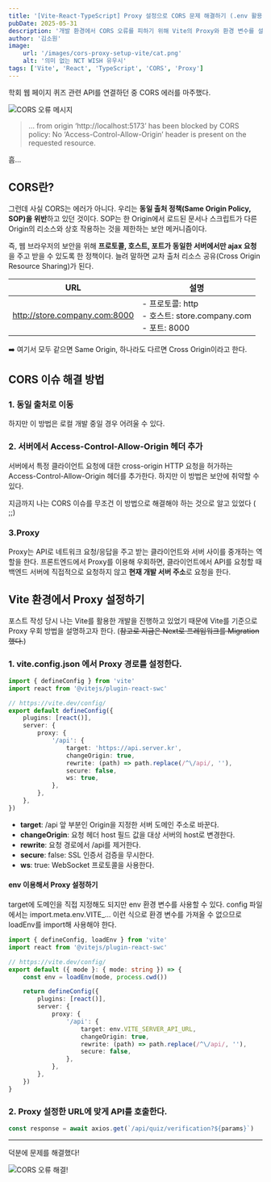 ```yaml
---
title: '[Vite·React·TypeScript] Proxy 설정으로 CORS 문제 해결하기 (.env 활용)'
pubDate: 2025-05-31
description: '개발 환경에서 CORS 오류를 피하기 위해 Vite의 Proxy와 환경 변수를 설정하는 방법을 정리했습니다.'
author: '김소원'
image:
    url: '/images/cors-proxy-setup-vite/cat.png'
    alt: '의미 없는 NCT WISH 유우시'
tags: ['Vite', 'React', 'TypeScript', 'CORS', 'Proxy']
---
```


학회 웹 페이지 퀴즈 관련 API를 연결하던 중 CORS 에러를 마주했다.

![CORS 오류 메시지](/images/cors-proxy-setup-vite/cors.png)

> … from origin ‘http://localhost:5173’ has been blocked by CORS policy: No ‘Access-Control-Allow-Origin’ header is present on the requested resource.

흠...

## CORS란?

그런데 사실 CORS는 에러가 아니다.
우리는 **동일 출처 정책(Same Origin Policy, SOP)을 위반**하고 있던 것이다. SOP는 한 Origin에서 로드된 문서나 스크립트가 다른 Origin의 리소스와 상호 작용하는 것을 제한하는 보안 메커니즘이다.

즉, 웹 브라우저의 보안을 위해 **프로토콜, 호스트, 포트가 동일한 서버에서만 ajax 요청**을 주고 받을 수 있도록 한 정책이다.
늘려 말하면 교차 출처 리소스 공유(Cross Origin Resource Sharing)가 된다.

| URL                           | 설명                                                                    |
| ----------------------------- | ----------------------------------------------------------------------- |
| http://store.company.com:8000 | - 프로토콜: http <br /> - 호스트: store.company.com <br /> - 포트: 8000 |

➡️ 여기서 모두 같으면 Same Origin, 하나라도 다르면 Cross Origin이라고 한다.

## CORS 이슈 해결 방법

### 1. 동일 출처로 이동

하지만 이 방법은 로컬 개발 중일 경우 어려울 수 있다.

### 2. 서버에서 Access-Control-Allow-Origin 헤더 추가

서버에서 특정 클라이언트 요청에 대한 cross-origin HTTP 요청을 허가하는 Access-Control-Allow-Origin 헤더를 추가한다. 하지만 이 방법은 보안에 취약할 수 있다.

지금까지 나는 CORS 이슈를 무조건 이 방법으로 해결해야 하는 것으로 알고 있었다 ( ;;)

### 3.Proxy

Proxy는 API로 네트워크 요청/응답을 주고 받는 클라이언트와 서버 사이를 중개하는 역할을 한다.
프론트엔드에서 Proxy를 이용해 우회하면, 클라이언트에서 API를 요청할 때 백엔드 서버에 직접적으로 요청하지 않고 **현재 개발 서버 주소**로 요청을 한다.

## Vite 환경에서 Proxy 설정하기

포스트 작성 당시 나는 Vite를 활용한 개발을 진행하고 있었기 때문에 Vite를 기준으로 Proxy 우회 방법을 설명하고자 한다.
(~~참고로 지금은 Next로 프레임워크를 Migration 했다.~~)

### 1. vite.config.json 에서 Proxy 경로를 설정한다.

```ts
import { defineConfig } from 'vite'
import react from '@vitejs/plugin-react-swc'

// https://vite.dev/config/
export default defineConfig({
    plugins: [react()],
    server: {
        proxy: {
            '/api': {
                target: 'https://api.server.kr',
                changeOrigin: true,
                rewrite: (path) => path.replace(/^\/api/, ''),
                secure: false,
                ws: true,
            },
        },
    },
})
```

- **target**: /api 앞 부분인 Origin을 지정한 서버 도메인 주소로 바꾼다.
- **changeOrigin**: 요청 헤더 host 필드 값을 대상 서버의 host로 변경한다.
- **rewrite**: 요청 경로에서 /api를 제거한다.
- **secure**: false: SSL 인증서 검증을 무시한다.
- **ws**: true: WebSocket 프로토콜을 사용한다.

#### env 이용해서 Proxy 설정하기

target에 도메인을 직접 지정해도 되지만 env 환경 변수를 사용할 수 있다.
config 파일에서는 import.meta.env.VITE\_... 이런 식으로 환경 변수를 가져올 수 없으므로 loadEnv를 import해 사용해야 한다.

```ts
import { defineConfig, loadEnv } from 'vite'
import react from '@vitejs/plugin-react-swc'

// https://vite.dev/config/
export default ({ mode }: { mode: string }) => {
    const env = loadEnv(mode, process.cwd())

    return defineConfig({
        plugins: [react()],
        server: {
            proxy: {
                '/api': {
                    target: env.VITE_SERVER_API_URL,
                    changeOrigin: true,
                    rewrite: (path) => path.replace(/^\/api/, ''),
                    secure: false,
                },
            },
        },
    })
}
```

### 2. Proxy 설정한 URL에 맞게 API를 호출한다.

```ts
const response = await axios.get(`/api/quiz/verification?${params}`)
```

---

덕분에 문제를 해결했다!

![CORS 오류 해결!](/images/cors-proxy-setup-vite/complete.png)
